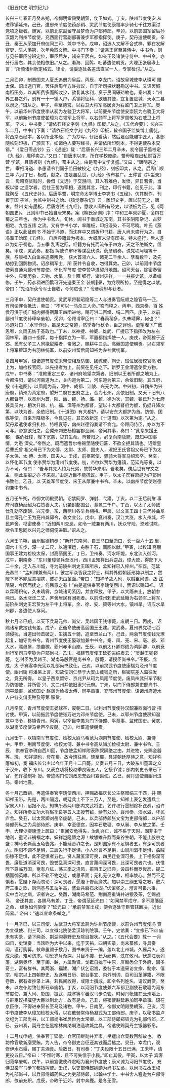 

《旧五代史·明宗纪九》

长兴三年春正月癸未朔，帝御明堂殿受朝贺，仗卫如式。丁亥，陕州节度使安 从进移镇延州。己丑，遣邠州节度使药彦稠、灵武节度使康福率步骑七千往方渠讨 党项之叛者。庚寅，以前北京副留守吕梦奇为户部侍郎。辛卯，以前彰国军留后孙 汉韶为利州节度使，充西面行营副部署兼步军都指挥使。庚子，契丹遣使朝贡。辛 丑，秦王从荣加开府仪同三司、兼中书令。戊申，诏选人文解不合式样，罪在发解 官吏，举人落第，次年免取文解。中书门下奏：“请亲王官至兼侍中、中书令，则 与见任宰臣分班定位，宰臣居左，诸亲王居右。如亲王及诸使守侍中、中书令，亦 分行居右，其余使相依旧。”从之。渤海、回鹘、吐蕃遣使朝贡。大理正张居琭上 言：“所颁诸州新定格式、律令，请委逐处各差法直官一人，专掌检讨。”从之。

二月乙卯，制晋国夫人夏氏追册为皇后。丙辰，幸龙门。诏故皇城使李从璨可 赠太保。诏出选门官，罢任后周年方许拟议，自于所司投状磨勘送中书。又诏罢城 南稻田务，以其所费多而所收少，欲复其水利，资于民间碾硙故也。秦州奏：“州 界三县之外，别有一十一镇人户，系镇将征科，欲随其便，宜复置陇城、天水二县 以隶之。”诏从之。甲子，幸至德宫。以右卫大将军高居贞为右监门卫上将军。庚 午，以前华州节度使李从昶为左骁卫大将军，以前夔州节度使安崇阮为右骁卫大将 军，以前新州节度使翟璋为右领军上将军，以右领军上将军罗周敬为右威卫上将军。 辛未，中书奏：“请依石经文字刻《九经》印板。”从之。《五代会要》：长兴三 年二月，中书门下奏：“请依石经文字刻《九经》印板，敕令国子监集博士儒徒， 将西京石经本，各以所业本经，广为抄写，仔细看读，然后雇召能雕字匠人，各部 随帙刻印板，广颁天下。如诸色人要写经书，并请依所印刻本，不得更使杂本交错。” 《爱日斋丛钞》云：《通鉴》载：“后唐长兴三年二月辛未，初令国子监校定《九 经》，雕印卖之。”又曰：“自唐末以来，所在学校废绝，蜀毋昭裔出私财百万营 学馆，且请板刻《九经》，蜀主从之。由是蜀中文学复盛。”又曰：“唐明宗之世， 宰相冯道、李愚请令判国子监田敏校定《九经》，刻板印卖，从之。后周广顺三年 六月丁巳，板成，献之。由是虽乱世，《九经》传布甚广。王仲言《挥尘录》云： 毋昭裔贫贱时，尝借《文选》于交游间，其人有难色，发愤，异日若贵，当板以镂 之遗学者。后仕王蜀为宰相，遂践其言，刊之，印行书籍，创见于此。事载陶岳 《五代史补》。后唐平蜀，明宗命太学博士李锷书《五经》，仿其制作，刊板于国 子监，为监中刻书之始。《猗觉寮杂记》云：雕印文字，唐以前无之，唐末，益州 始有墨板，后唐方镂《九经》，悉收人间所有经史，以镂板为正。见《两朝国史》。 此则印书已始自唐末矣。案《柳氏家训》序：中和三年癸卯夏，銮舆在蜀之三年也， 余为中书舍人，旬休，阅书于重城之东南，其书多阴阳杂记、占梦相宅、九宫五纬 之流。又有字书小学，率雕板，印纸浸染，不可尽晓。叶氏《燕语》正以此证刻书 不始于冯道，而沈存中又谓板印书籍，唐人尚未盛行为之，自冯瀛王始印《五经》， 自后典籍皆为板本。大概唐末渐有印书，特未盛行，后人遂以为始于蜀也。当五季 乱离之际，经籍方有托而流布于四方，天之不绝斯文，信矣。甲戌，灵武奏，都指 挥使许审环等谋乱伏诛。药彦稠奏，诛党项阿埋等十族，与康福入白鱼谷追袭叛党， 获大首领六人、诸羌二千余人、孳畜数千，及先劫掠到回鹘物货。诏彦稠军士，所 获并令自收，勿得箕敛。己卯，以前河中节度使索自通为鄜州节度使。怀化军节度 使李赞华进契丹地图。诏司天台，除密奏留中外，应奏历象、云物、水旱，及十曜 细行、诸州灾祥，一一并报史馆，以备编修。壬午，药彦稠进回鹘可汗先送秦王金 装胡录，为党项所掠，至是得之以献。帝曰：“先诏所获令军士自收，今何进也？” 令彦稠却与获者。

三月甲申，契丹遣使朝贡。灵武军将裴昭隐等二人与进奏官阮顺之隐官马一匹， 有司论罪合抵法，帝曰：“不可以一马杀三人命。”笞而释之。丙申，西京奏，百 姓侯可洪于杨广城内掘得宿藏玉四团进纳。赐可洪二百缗、绢二百匹。庚子，以前 鄜州节度使孙璋卒废朝。癸卯，帝顾谓宰臣曰：“春雨稍多，久未晴霁，何也？” 冯道对曰：“水旱作沴，虽是天之常道，然季春行秋令，臣之罪也。更望陛下广敷 恩宥，久雨无妨于圣政也。”丁未，以神捷、神威、雄武、广捷已下指挥改为左右 羽林军，置四十指挥，每十指挥立为一军，军置都指挥使一人。庚戌，帝观稼于近 郊。民有父子三人同挽犁耕者，帝闵之，赐耕牛三头。高丽国遣使朝贡。以右领军 上将军翟璋为右羽林统军，以前安州留后周知裕为左神武统军。

夏四月甲寅，诏诸道节度使未带使相及防御、团练使、刺史，班位居检校官高 者上为，加检校官同，以先授者为上，前资在见任之下。新罗王金溥遣使贡方物。 戊午，中书奏：“准敕重定三京、诸州府地望次第者。旧制以王者所都之地为上， 今都洛阳，请以河南道为上，关内道为第二，河东道为第三，余依旧制。其五府， 按《十道图》，以凤翔为首，河中、成都、江陵、兴元为次。中兴初，升魏州为兴 唐府，镇州为真定府，望升二府在五府之上，合为七州，余依旧制。又天下旧有八 大都督府，以灵州为首，陕、幽、魏、扬、潞、镇、徐为次，其魏、镇已升为七府 兼具员内，相次升越、杭、福、潭等州为都督，望以十大都督府为额，仍据升降次 第，以陕为首，余依旧制。《十道图》有大都护，请以安东大都护为首。防御、团 练等使，自来升降极多，今具见在，其员依新定《十道图》以次第为定。”从之。 契丹累遣使求归扎拉、特哩衮等，幽州赵德钧奏请不俞允。帝顾问侍臣，亦以为不 可与。帝意欲归之，会冀州刺史杨檀罢郡至阙，帝问其事，奏曰：“此辈来援王都， 谋危社稷，陛下宽慈，贷其生命。苟若归之，必复向南放箭，既知中国事情，为患 深矣。”帝然之。既而遣哲尔格锡里随使归蕃，不欲全拒其请也。诏赠皇后曹氏曾 祖父母已下为太傅、太尉、太师、国夫人，淑妃王氏曾祖父母已下为太子太保、太 傅、太师、国夫人。壬戌，前枢密使、骠骑大将军马绍宏卒。癸亥，以怀化军节度 使李赞华为滑州节度使。初，帝欲以赞华为籓镇，范延光等奏，以为不可。帝曰： “吾与其先人约为兄弟，故赞华来附。吾老矣，傥后世有守文之主，则此辈招之亦 不来矣。”由是近臣不能抗议。甲子，以太子宾客萧遽为户部尚书致仕。乙丑，以 天雄军节度使、宋王从厚兼中书令。辛未，以幽州节度使赵德钧兼中书令。

五月壬午朔，帝御文明殿受朝。诏禁网罗、弹射、弋猎。丁亥，以二王后前詹 事府司直杨延绍为右赞善大夫，仍袭封酅国公，食邑二千户。丁酉，以太子太师致 仕孔勍卒废朝。兴元奏，东、西两川各举兵相持。甲辰，以文宣王四十三代孙曲阜 县主簿孔仁玉为兗州龚邱令，袭文宣公。戊申，襄州奏，汉江大涨，水入州城，坏 民庐舍。枢密使奏：“近知两川交恶，如令一贼兼有两川，抚众守险，恐难讨除， 欲令王思同以兴元之师伺便进取。”诏从之。

六月壬子朔，幽州赵德钧奏：“新开东南河，自王马口至淤口，长一百六十五 里，阔六十五步，深一丈二尺，以通漕运，舟胜千石，画图以献。”甲寅，以权知 高丽国事王建为检校太保，封高丽国王。丁巳，卫州奏，河水坏堤，东北流入御河。 戊午，荆南奏：“东川董璋领兵至汉州，西川孟知祥出兵逆战，璋大败，得部下人 二十余，走入东川城，寻为前陵州刺史王晖所杀，孟知祥已入梓州。”辛酉，范延 光奏曰：“孟知祥兼有两川，彼之军众皆我之将士，料其外假朝廷形势以制之，然 陛下苟不能屈意招携，彼亦无由革面。”帝曰：“知祥予故人也，以贼臣间谍，故 兹阻隔，今因而抚之，何屈意之有！”由是遣供奉官李瑰使西川，赍诏以赐知祥。 诏以霖雨积旬，久未晴霁，京城诸司系囚，并宜释放。甲子，以大雨未止，放朝参 两日。洛水涨泛二丈，庐舍居民有溺死者。以前濮州刺史武延翰为右领军上将军， 前阶州刺史王宏贽为左千牛上将军。金、徐、安、颍等州大水，镇州旱。诏应水旱 州郡，各遣使人存问。

秋七月辛巳朔，以天下兵马元帅、尚父、吴越国王钱镠薨，废朝三日。丙戌， 诏赐诸军救接钱有差。戊子，正衙命使册高丽国王王建。灵武奏，夏州界党项七百 骑侵扰，当道出师击破之，生擒五十骑，追至贺兰山下。己丑，两浙节度使钱元璙 起复，加守尚书令。青州节度使王晏球加兼中书令。秦、凤、兗、宋、亳、颍、邓 大水，漂邑屋，损苗稼。夔州赤甲山崩。壬辰，以前太仆卿郑缋为鸿胪卿，以前兗 州行军司马李铃为户部尚书。乙未，福建节度使王延钧进绢表云：“吴越王钱镠薨， 乞封臣为吴越王。湖南马殷官是尚书令，殷薨，请授臣尚书令。”不报。戊戌，太 子宾客李光宪以礼部尚书致仕。己亥，以前灵武节度使康福为泾州节度使。幽州衙 将潘杲上言，知故使刘仁恭于大安山藏钱之所，枢密院差人监往发之，竟无所得。 以皇子西京留守、京兆尹从珂为凤翔节度使。废凤州武兴军节制为防御使，并所管 兴、文二州并依旧隶兴元府。丁未，以门下侍郎兼吏部尚书、同平章事、监修国史 赵凤为检校太傅、同平章事，充邢州节度使。诏诸州府遭水人户各支借麦种及等第 赈贷。

八月辛亥，青州节度使王晏球卒，废朝二日。以利州节度使孙汉韶兼西面行营 招讨使。甲寅，以前振武节度使张万进为邓州节度使。己未，以郓州节度使房知温 兼中书令，移镇青州。丙寅，以宰臣李愚为门下侍郎、平章事、监修国史。癸亥， 以湖南节度使马希声卒废朝。己卯，吐蕃遣使朝贡。

九月壬午，以镇南军节度使、检校太尉马希范为湖南节度使、检校太尉、兼侍 中。甲申，荆南节度使、检校太傅、兼中书令高从诲加检校太尉、兼中书令。壬辰， 供奉官李瑰自西川回，节度使孟知祥附表陈叙隔绝之由，并进物，先赐金器等。瑰， 知祥甥也，母在蜀，故今瑰往焉。瑰至蜀，具述朝廷厚待之意，知祥称籓如初，奏 福庆长公主以今年正月十二日薨。又奏五月三日，大破东川董璋之众于汉州，收下 东川。又表立功将校赵季良等五人，乞授节钺；部内刺史令录已下官，乞许墨制补 授。帝遣阁门使刘政恩充西川宣谕使。乙巳，契丹遣使自幽州进马。秦州地震。

冬十月己酉朔，再遣供奉官李瑰使西川，押赐故福庆长公主祭赠绢三千匹，并 赐知祥玉带。先是，两川隔远，朝廷兵士不下三万人，至是，知祥上表乞发遣兵士 家属入川，诏报不允。知祥所奏两川部内文武将吏，乞许权行墨制除补讫奏，诏许 之。知祥所奏立功大将赵季良等五人正授节钺，续有处分。襄州奏，汉水溢，坏民 庐舍。癸丑，以太常卿刘岳卒废朝。己未，以兵部侍郎张文宝为吏部侍郎，以户部 侍郎药纵之为兵部侍郎。庚申，幸至德宫，因幸石敬瑭、李从昶、李从敏之第。壬 申，大理少卿康澄上疏曰：“臣闻安危得失，治乱兴亡，诚不系于天时，固非由于 地利，童谣非祸福之本，妖祥岂隆替之源！故雊雉升鼎而桑谷生朝，不能止殷宗之 盛；神马长嘶而玉龟告兆，不能延晋祚之长。是知国家有不足惧者五，有深可畏者 六。阴阳不调不足惧，三辰失行不足惧，小人讹言不足惧，山崩川涸不足惧，蟊贼 伤稼不足惧，此不足惧者五也。贤人藏匿深可畏，四民迁业深可畏，上下相徇深可 畏，廉耻道消深可畏，毁誉乱真深可畏，直言蔑闻深可畏，此深可畏者六也。伏惟 陛下尊临万国，奄有八纮，荡三季之浇风，振百王之旧典，设四科而罗俊彦，提二 柄而御英雄。所以不轨不物之徒，咸思革面；无礼无仪之辈，相率悛心。然而不足 惧者，愿陛下存而勿论；深可畏者，愿陛下修而靡忒。加以崇三纲五常之教，敷六 府三事之歌，则鸿基与五岳争高，盛业共磐石永固。”优诏奖之。澄言可畏六事， 实中当时之病，识者许之。癸酉，湖南马希范、荆南高重诲并进银及茶，乞赐战马， 帝还其直，各赐马有差。丁丑，帝谓范延光曰：“如闻禁军戍守，多不禀籓臣之命， 缓急如何驱使？”延光曰：“承前禁军出戍，便令逐处守臣管辖断决，近似简易。” 帝曰：“速以宣命条举之。”

十一月辛巳，以三司使、左武卫大将军孟鹄为许州节度使，以前许州节度使冯 赟为宣徽使、判三司，以宣徽北院使孟汉琼判院事。壬午，史馆奏：“宣宗已下四 庙未有实录，请下两浙、荆湖购募野史及除目报状。”从之。：《五代会要》载十 一月四日，史馆奏：当馆昨为大中以来，迄于天祐，四朝实录，尚未纂修，寻具奏 闻，谨行购募。敕命虽颁于数月，图书未贡于一编。盖以北土州城，久罹兵火，遂 成灭绝，难可访求。切恐岁月渐深，耳目不接，长为阙典，过在攸司。伏念江表列 籓，湖南奥坏，至于闽、越，方属勋贤。戈铤自扰于中原，屏翰悉全于外府，固多 奇士，富有群书。其两浙、福建、湖广伏乞诏旨，委各于本道采访宣宗、懿宗、僖 宗、昭宗以上四朝野史，及逐朝日历、银台事宜、内外制词、百司沿革簿籍，不限 卷数，据有者抄录上进。若民间收得，或隐士撰成，即令各列姓名，请议爵赏。癸 未，以左仆射致仕郑珏卒废朝。丁亥，以河阳节度使兼六军都卫副使石敬瑭为河东 节度使，兼大同、彰国、振武、威塞等军蕃汉马步总管。时契丹帐族在云州境上， 与群臣议择威望大臣以制北方，故有是命。己丑，枢密使赵延寿加同平章事。诏在 京臣僚，不得进奉贺长至马及诸物。甲午，日南至，帝御文明殿受朝贺。己亥，河 中节度使李从璋加检校太傅，以右散骑常侍杨凝式为工部侍郎。庚子，以秘书监卢 文纪为工部尚书，以工部尚书崔居俭为太常卿，以工部侍郎郑韬光为礼部侍郎。乙 巳，云州奏，契丹主在黑榆林南纳喇泊造攻城之具。帝遣使赐契丹主银器彩帛。

十二月戊申朔，供奉官丁延徽、仓官田继勋并弃市，坐擅出仓粟数百斛故也。 教坊伶官敬新磨受贿，为人告，帝令御史台征还其钱而后挞之。癸丑，幸龙门，观 修伊水石堰，赐丁夫酒食。后数日，有司奏：“丁夫役限十五日已满，工未毕，请 更役五日。”帝曰：“不惟时寒，且不可失信于小民。”即止其役。甲寅，以太子 宾客归蔼卒废朝。戊午，以前宣徽使硃宏昭为襄州节度使；康义诚为河阳节度使， 充侍卫亲军马步军都指挥使。壬戌，以吏部侍郎姚顗为尚书左丞，以尚书左丞王权 为礼部尚书，以兵部侍郎药纵之为吏部侍郎，以翰林学士、中书舍人程逊为户部侍 郎，依前充职。戊辰，帝畋于近郊，射中奔鹿。是冬无雪。

